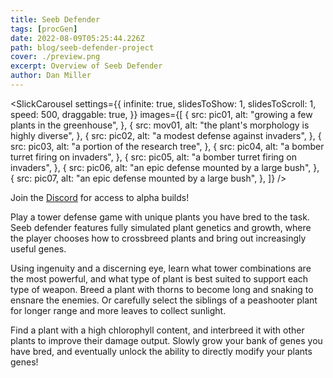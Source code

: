 ```yaml
---
title: Seeb Defender
tags: [procGen]
date: 2022-08-09T05:25:44.226Z
path: blog/seeb-defender-project
cover: ./preview.png
excerpt: Overview of Seeb Defender
author: Dan Miller
---
```




<SlickCarousel
    settings={{
        infinite: true,
        slidesToShow: 1,
        slidesToScroll: 1,
        speed: 500,
        draggable: true,
    }}
    images={[
        {
            src: pic01,
            alt: "growing a few plants in the greenhouse",
        },
        {
            src: mov01,
            alt: "the plant's morphology is highly diverse",
        },
        {
            src: pic02,
            alt: "a modest defense against invaders",
        },
        {
            src: pic03,
            alt: "a portion of the research tree",
        },
        {
            src: pic04,
            alt: "a bomber turret firing on invaders",
        },
        {
            src: pic05,
            alt: "a bomber turret firing on invaders",
        },
        {
            src: pic06,
            alt: "an epic defense mounted by a large bush",
        },
        {
            src: pic07,
            alt: "an epic defense mounted by a large bush",
        },
    ]}
/>

Join the [Discord](https://discord.gg/PRCBHAurg6) for access to alpha builds!

Play a tower defense game with unique plants you have bred to the task. Seeb defender features fully simulated plant genetics and growth, where the player chooses how to crossbreed plants and bring out increasingly useful genes.

Using ingenuity and a discerning eye, learn what tower combinations are the most powerful, and what type of plant is best suited to support each type of weapon. Breed a plant with thorns to become long and snaking to ensnare the enemies. Or carefully select the siblings of a peashooter plant for longer range and more leaves to collect sunlight.

Find a plant with a high chlorophyll content, and interbreed it with other plants to improve their damage output. Slowly grow your bank of genes you have bred, and eventually unlock the ability to directly modify your plants genes!